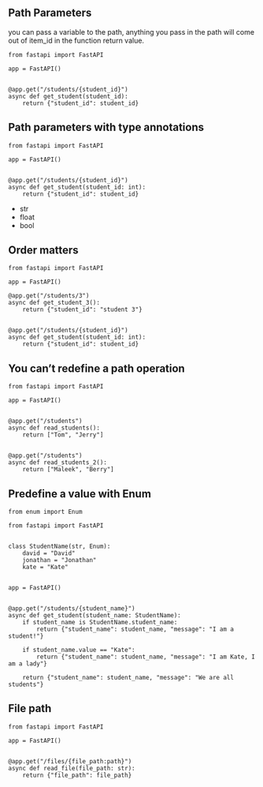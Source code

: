 ## Path Parameters

you can pass a variable to the path, anything you pass in the path will come out of item_id in the function return value.

```
from fastapi import FastAPI

app = FastAPI()


@app.get("/students/{student_id}")
async def get_student(student_id):
    return {"student_id": student_id}
```

## Path parameters with type annotations

```
from fastapi import FastAPI

app = FastAPI()


@app.get("/students/{student_id}")
async def get_student(student_id: int):
    return {"student_id": student_id}
```

- str
- float
- bool

## Order matters

```
from fastapi import FastAPI

app = FastAPI()

@app.get("/students/3")
async def get_student_3():
    return {"student_id": "student 3"}


@app.get("/students/{student_id}")
async def get_student(student_id: int):
    return {"student_id": student_id}
```

## You can't redefine a path operation

```
from fastapi import FastAPI

app = FastAPI()


@app.get("/students")
async def read_students():
    return ["Tom", "Jerry"]


@app.get("/students")
async def read_students_2():
    return ["Maleek", "Berry"]
```

## Predefine a value with Enum

```
from enum import Enum

from fastapi import FastAPI


class StudentName(str, Enum):
    david = "David"
    jonathan = "Jonathan"
    kate = "Kate"


app = FastAPI()


@app.get("/students/{student_name}")
async def get_student(student_name: StudentName):
    if student_name is StudentName.student_name:
        return {"student_name": student_name, "message": "I am a student!"}

    if student_name.value == "Kate":
        return {"student_name": student_name, "message": "I am Kate, I am a lady"}

    return {"student_name": student_name, "message": "We are all students"}
```

## File path

```
from fastapi import FastAPI

app = FastAPI()


@app.get("/files/{file_path:path}")
async def read_file(file_path: str):
    return {"file_path": file_path}
```
